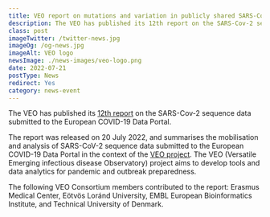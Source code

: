 ```yaml
---
title: VEO report on mutations and variation in publicly shared SARS-CoV-2 raw sequencing data.
description: The VEO has published its 12th report on the SARS-Cov-2 sequence data submitted to the European COVID-19 Data Portal.
class: post
imageTwitter: /twitter-news.jpg
imageOg: /og-news.jpg
imageAlt: VEO logo
newsImage: ./news-images/veo-logo.png
date: 2022-07-21
postType: News
redirect: Yes
category: news-event
---
```


The VEO has published its [12th report](https://www.veo-europe.eu/-/media/sites/veo-europe/library/veo-covid-19-variants-report-12-final.pdf) on the SARS-Cov-2 sequence data submitted to the European COVID-19 Data Portal.
 
The report was released on 20 July 2022, and summarises the mobilisation and analysis of SARS-CoV-2 sequence data submitted to the European COVID-19 Data Portal in the context of the [VEO project](https://www.veo-europe.eu/).  The VEO (Versatile Emerging infectious disease Observatory) project aims to develop tools and data analytics for pandemic and outbreak preparedness.
 
The following VEO Consortium members contributed to the report: Erasmus Medical Center, Eötvös Loránd University, EMBL European Bioinformatics Institute, and Technical University of Denmark.
 
